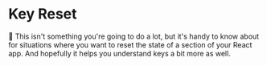 # Key Reset

🦉 This isn't something you're going to do a lot, but it's handy to know about
for situations where you want to reset the state of a section of your React app.
And hopefully it helps you understand keys a bit more as well.

